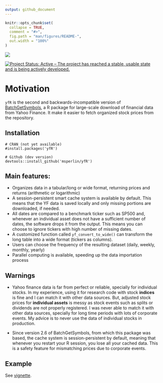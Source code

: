 ```yaml
---
output: github_document
---
```


<!-- README.md is generated from README.Rmd. Please edit that file -->

```r
knitr::opts_chunk$set(
  collapse = TRUE,
  comment = "#>",
  fig.path = "man/figures/README-",
  out.width = "100%"
)
```

<!-- badges: start -->
[![](https://cranlogs.r-pkg.org/badges/yfR)](https://CRAN.R-project.org/yfR)

[![Project Status: Active – The project has reached a stable, usable state and is being actively developed.](https://www.repostatus.org/badges/latest/active.svg)](https://www.repostatus.org/#active)
<!-- badges: end -->

# Motivation

`yfR` is the second and backwards-incompatible version of [BatchGetSymbols](https://CRAN.R-project.org/package=BatchGetSymbols), a R package for large-scale download of financial data from Yahoo Finance. It make it easier to fetch organized stock prices from the repository. 

## Installation

```
# CRAN (not yet available)
#install.packages('yfR')

# Github (dev version)
devtools::install_github('msperlin/yfR')
```

## Main features:

- Organizes data in a tabular/long or wide format, returning prices and returns (arithmetic or logarithmic)
- A session-persistent smart cache system is available by default. This means that the YF data is saved locally and only missing portions are downloaded, if needed.
- All dates are compared to a benchmark ticker such as SP500 and, whenever an individual asset does not have a sufficient number of dates, the software drops it from the output. This means you can choose to ignore tickers with high number of missing dates.
- A customized function called `yf_convert_to_wide()` can transform the long  table into a wide format (tickers as columns). 
- Users can choose the frequency of the resulting dataset (daily, weekly, monthly, yearly)
- Parallel computing is available, speeding up the data importation process

## Warnings

- Yahoo finance data is far from perfect or reliable, specially for individual stocks. In my experience, using it for research code with stock **indices** is fine and I can match it with other data sources. But, adjusted stock prices for **individual assets** is messy as stock events such as splits or dividends are not properly registered. I was never able to match it with other data sources, specially for long time periods with lots of corporate events. My advice is to never use the data of individual stocks in production. 

- Since version 2.6 of BatchGetSymbols, from which this package was based, the cache system is session-persistent by default, meaning that whenever you restart your R session, you lose all your cached data. This is a safety feature for mismatching prices due to corporate events.

## Example

See [vignette](https://CRAN.R-project.org/package=yfR).
